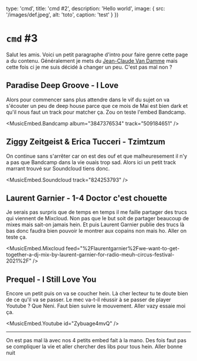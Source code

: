 

  type: 'cmd',
  title: 'cmd #2',
  description: 'Hello world',
  image: {
    src: '/images/def.jpeg',
    alt: 'toto',
    caption: 'test'
  }
}) 

# `cmd` #3

Salut les amis. Voici un petit paragraphe d'intro pour faire genre cette page a du contenu. Généralement je mets du [Jean-Claude Van Damme](https://www.faux-texte.com/jean-claude-10.htm) mais cette fois ci je me suis décidé à changer un peu. C'est pas mal non ?

## Paradise Deep Groove - I Love

Alors pour commencer sans plus attendre dans le vif du sujet on va s'écouter un peu de deep house parce que ce mois de Mai est bien dark et qu'il nous faut un track pour matcher ça. Zou on teste l'embed Bandcamp.

<MusicEmbed.Bandcamp album="3847376534" track="509184651" />

## Ziggy Zeitgeist & Erica Tucceri - Tzimtzum

On continue sans s'arrêter car on est des ouf et que malheuresement il n'y a pas que Bandcamp dans la vie ouais trop sad. Alors ici un petit track marrant trouvé sur Soundcloud tiens donc.

<MusicEmbed.Soundcloud track="824253793" />

## Laurent Garnier - 1-4 Doctor c'est chouette

Je serais pas surpris que de temps en temps il me faille partager des trucs qui viennent de Mixcloud. Non pas que le but soit de partager beaucoup de mixes mais sait-on jamais hein. Et puis Laurent Garnier publie des trucs là bas donc faudra bien pouvoir le montrer aux copains non mais ho. Aller on teste ça.

<MusicEmbed.Mixcloud feed="%2Flaurentgarnier%2Fwe-want-to-get-together-a-dj-mix-by-laurent-garnier-for-radio-meuh-circus-festival-2021%2F" />

## Prequel - I Still Love You

Encore un petit puis on va se coucher hein. Là cher lecteur tu te doute bien de ce qu'il va se passer. Le mec va-t-il réussir à se passer de player Youtube ? Que Neni. Faut bien suivre le mouvement. Aller vazy essaie moi ça.

<MusicEmbed.Youtube id="Zybuage4mvQ" />

---

On est pas mal là avec nos 4 petits embed fait à la mano. Des fois faut pas se compliquer la vie et aller chercher des libs pour tous hein. Aller bonne nuit

